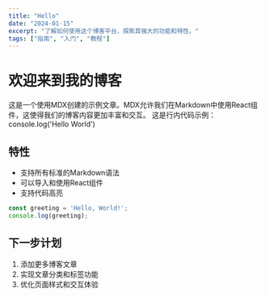 ```yaml
---
title: "Hello"
date: "2024-01-15"
excerpt: "了解如何使用这个博客平台，探索其强大的功能和特性。"
tags: ["指南", "入门", "教程"]
---
```


# 欢迎来到我的博客

这是一个使用MDX创建的示例文章。MDX允许我们在Markdown中使用React组件，这使得我们的博客内容更加丰富和交互。
这是行内代码示例：console.log('Hello World')

## 特性

- 支持所有标准的Markdown语法
- 可以导入和使用React组件
- 支持代码高亮

```javascript
const greeting = 'Hello, World!';
console.log(greeting);
```

## 下一步计划

1. 添加更多博客文章
2. 实现文章分类和标签功能
3. 优化页面样式和交互体验
